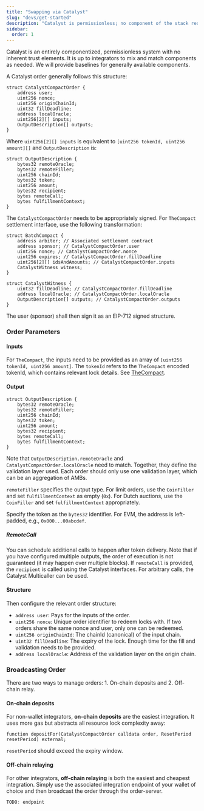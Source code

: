 ```yaml
---
title: "Swapping via Catalyst"
slug: "devs/get-started"
description: "Catalyst is permissionless; no component of the stack requires permissions. You can solve, create intents, and even extend the system to your needs without anyone's permission."
sidebar:
  order: 1
---
```


Catalyst is an entirely componentized, permissionless system with no inherent trust elements. It is up to integrators to mix and match components as needed. We will provide baselines for generally available components.

A Catalyst order generally follows this structure:

```solidity
struct CatalystCompactOrder {
    address user;
    uint256 nonce;
    uint256 originChainId;
    uint32 fillDeadline;
    address localOracle;
    uint256[2][] inputs;
    OutputDescription[] outputs;
}
```

Where `uint256[2][] inputs` is equivalent to `[uint256 tokenId, uint256 amount][]` and `OutputDescription` is:

```solidity
struct OutputDescription {
    bytes32 remoteOracle;
    bytes32 remoteFiller;
    uint256 chainId;
    bytes32 token;
    uint256 amount;
    bytes32 recipient;
    bytes remoteCall;
    bytes fulfillmentContext;
}
```

The `CatalystCompactOrder` needs to be appropriately signed. For `TheCompact` settlement interface, use the following transformation:

```solidity
struct BatchCompact {
    address arbiter; // Associated settlement contract
    address sponsor; // CatalystCompactOrder.user
    uint256 nonce; // CatalystCompactOrder.nonce
    uint256 expires; // CatalystCompactOrder.fillDeadline
    uint256[2][] idsAndAmounts; // CatalystCompactOrder.inputs
    CatalystWitness witness;
}

struct CatalystWitness {
    uint32 fillDeadline; // CatalystCompactOrder.fillDeadline
    address localOracle; // CatalystCompactOrder.localOracle
    OutputDescription[] outputs; // CatalystCompactOrder.outputs
}
```

The user (sponsor) shall then sign it as an EIP-712 signed structure.

### Order Parameters

#### Inputs

For `TheCompact`, the inputs need to be provided as an array of `[uint256 tokenId, uint256 amount]`. The `tokenId` refers to the `TheCompact` encoded tokenId, which contains relevant lock details. See [TheCompact](https://github.com/Uniswap/the-compact/blob/c4776fa3264f7c64b26b5800b5f8d8e651089b0a/src/lib/IdLib.sol#L87-L104).

#### Output

```solidity
struct OutputDescription {
    bytes32 remoteOracle;
    bytes32 remoteFiller;
    uint256 chainId;
    bytes32 token;
    uint256 amount;
    bytes32 recipient;
    bytes remoteCall;
    bytes fulfillmentContext;
}
```

Note that `OutputDescription.remoteOracle` and `CatalystCompactOrder.localOracle` need to match. Together, they define the validation layer used. Each order should only use one validation layer, which can be an aggregation of AMBs.

`remoteFiller` specifies the output type. For limit orders, use the `CoinFiller` and set `fulfillmentContext` as empty (`0x`). For Dutch auctions, use the `CoinFiller` and set `fulfillmentContext` appropriately.

Specify the token as the `bytes32` identifier. For EVM, the address is left-padded, e.g., `0x000...00abcdef`.

##### RemoteCall

You can schedule additional calls to happen after token delivery. Note that if you have configured multiple outputs, the order of execution is not guaranteed (it may happen over multiple blocks). If `remoteCall` is provided, the `recipient` is called using the Catalyst interfaces. For arbitrary calls, the Catalyst Multicaller can be used.

#### Structure

Then configure the relevant order structure:

- `address user`: Pays for the inputs of the order.
- `uint256 nonce`: Unique order identifier to redeem locks with. If two orders share the same nonce and user, only one can be redeemed.
- `uint256 originChainId`: The chainId (canonical) of the input chain.
- `uint32 fillDeadline`: The expiry of the lock. Enough time for the fill and validation needs to be provided.
- `address localOracle`: Address of the validation layer on the origin chain.

### Broadcasting Order

There are two ways to manage orders: 1. On-chain deposits and 2. Off-chain relay.

#### On-chain deposits

For non-wallet integrators, **on-chain deposits** are the easiest integration. It uses more gas but abstracts all resource lock complexity away:

```solidity
function depositFor(CatalystCompactOrder calldata order, ResetPeriod resetPeriod) external;
```

`resetPeriod` should exceed the expiry window.

#### Off-chain relaying

For other integrators, **off-chain relaying** is both the easiest and cheapest integration. Simply use the associated integration endpoint of your wallet of choice and then broadcast the order through the order-server.

```typescript
TODO: endpoint
```
